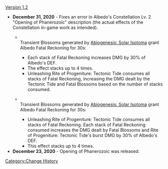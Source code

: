 [[Version 1.2]]
*'''December 31, 2020''' - Fixes an error in Albedo's Constellation Lv. 2 "Opening of Phanerozoic" description (the actual effects of the Constellation in-game work as intended).
**{{Color|old description}}<br />Transient Blossoms generated by [[Abiogenesis: Solar Isotoma]] grant Albedo Fatal Reckoning for 30s:
***Each stack of Fatal Reckoning increases DMG by 30% of Albedo's DEF.
***The effect stacks up to 4 times.
***Unleashing Rite of Progeniture: Tectonic Tide consumes all stacks of Fatal Reckoning, increasing the DMG dealt by the Tectonic Tide and Fatal Blossoms based on the number of stacks consumed.
**{{Color|new description}}<br />Transient Blossoms generated by [[Abiogenesis: Solar Isotoma]] grant Albedo Fatal Reckoning for 30s:
***Unleashing Rite of Progeniture: Tectonic Tide consumes all stacks of Fatal Reckoning. Each stack of Fatal Reckoning consumed increases the DMG dealt by Fatal Blossoms and Rite of Progeniture: Tectonic Tide's burst DMG by 30% of Albedo's DEF.
***This effect stacks up to 4 times.
*'''December 23, 2020''' - Opening of Phanerozoic was released.
<noinclude>[[Category:Change History]]</noinclude>
